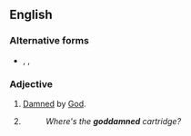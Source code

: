 ==English==

===Alternative forms===
* {{l|en|goddamn}}, {{l|en|god damn}}, {{l|en|God damn}}

===Adjective===
{{en-adj|-}}

# {{lb|en|pejorative}} [[damned|Damned]] by [[God]].
# {{lb|en|often mildly|_|offensive}} {{n-g|Used as an intensifier expressing anger.}}
#: ''Where's the '''goddamned''' cartridge?''